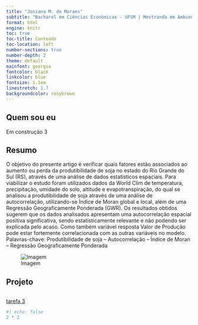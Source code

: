 ```yaml
---
title: "Josiana M. de Moraes"
subtitle: "Bacharel em Ciências Econômicas - UFSM | Mestranda em Ambientometria - FURG"
format: html
engine: knitr
toc: true
toc-title: Conteúdo
toc-location: left
number-sections: true
number-depth: 2
theme: default
mainfont: georgia
fontcolor: black
linkcolor: blue
fontsize: 1.1em
linestretch: 1.7
backgroundcolor: rosybrown
---
```


## Quem sou eu
Em construção 3

## Resumo
O objetivo do presente artigo é verificar quais fatores estão associados ao aumento ou perda da produtibilidade de soja no estado do Rio Grande do Sul (RS), através de uma análise de dados estatísticos espaciais. Para viabilizar o estudo foram utilizados dados da World Clim de temperatura, precipitação, umidade do solo, altitude e evapotranspiração, do qual se analisou a produtibilidade de soja através de uma análise de autocorrelação, utilizando-se Índice de Moran global e local, além de uma Regressão Geograficamente Ponderada (GWR). Os resultados obtidos sugerem que os dados analisados apresentam uma autocorrelação espacial positiva significativa, sendo estatisticamente relevante e não podendo ser explicada pelo acaso. Como também variável resposta Valor de Produção pode estar fortemente correlacionada com as outras variáveis no modelo.
Palavras-chave: Produtibilidade de soja – Autocorrelação – Índice de Moran – Regressão Geograficamente Ponderada

![Imagem](humantay.jpg)

## Projeto

```r
```

[tarefa 3](tarefa3.html)

```r
#| echo: false
2 * 2
```
